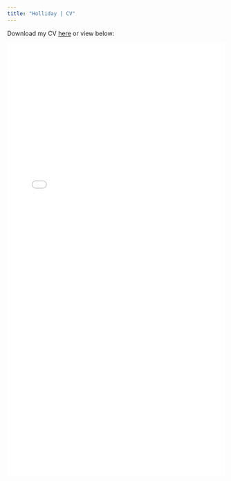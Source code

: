 ```yaml
---
title: "Holliday | CV"
---
```


<style>
  .title{
    display: none;
  }
</style>

<link rel="stylesheet" href="styles.css" type="text/css">

Download my CV <a href="deholliday.github.io/pdfs/Holliday_CV_web_v10142024.pdf" target="_blank">here</a> or view below:

<object data="pdfs/Holliday_CV_web_v10142024.pdf" type="application/pdf" width="100%" height="1000">
<embed src="pdfs/Holliday_CV_web_v10142024.pdf" type="application/pdf" width="100%" height="1000"/>
</object>